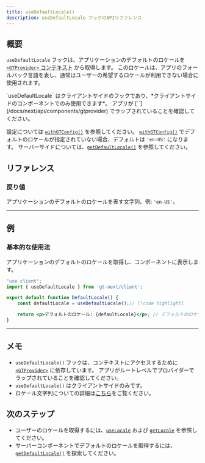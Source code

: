 ```yaml
---
title: useDefaultLocale()
description: useDefaultLocale フックのAPIリファレンス
---
```


## 概要

`useDefaultLocale` フックは、アプリケーションのデフォルトのロケールを [`<GTProvider>` コンテキスト](/docs/next/api/components/gtprovider) から取得します。
このロケールは、アプリのフォールバック言語を表し、通常はユーザーの希望するロケールが利用できない場合に使用されます。



<Callout>
    `useDefaultLocale` はクライアントサイドのフックであり、*クライアントサイドのコンポーネントでのみ使用できます*。
    アプリが [`<GTProvider>`](/docs/next/api/components/gtprovider) でラップされていることを確認してください。
</Callout>

設定については [`withGTConfig()`](/docs/next/api/config/withGTConfig) を参照してください。
[`withGTConfig()`](/docs/next/api/config/withGTConfig) でデフォルトのロケールが指定されていない場合、デフォルトは `'en-US'` になります。
サーバーサイドについては、[`getDefaultLocale()`](/docs/next/api/helpers/getDefaultLocale) を参照してください。


## リファレンス

### 戻り値

アプリケーションのデフォルトのロケールを表す文字列、例: `'en-US'`。

---

## 例

### 基本的な使用法

アプリケーションのデフォルトのロケールを取得し、コンポーネントに表示します。

```jsx title="DefaultLocale.jsx" copy
"use client";
import { useDefaultLocale } from 'gt-next/client';

export default function DefaultLocale() {
    const defaultLocale = useDefaultLocale();// [!code highlight]

    return <p>デフォルトのロケール: {defaultLocale}</p>; // デフォルトのロケールを表示
}
```

---

## メモ
 * `useDefaultLocale()` フックは、コンテキストにアクセスするために [`<GTProvider>`](/docs/next/api/components/gtprovider) に依存しています。
   アプリがルートレベルでプロバイダーでラップされていることを確認してください。
 * `useDefaultLocale()` はクライアントサイドのみです。
 * ロケール文字列についての詳細は[こちら](/docs/reference/locale-strings)をご覧ください。

## 次のステップ
 * ユーザーのロケールを取得するには、[`useLocale`](/docs/next/api/helpers/useLocale) および [`getLocale`](/docs/next/api/helpers/getLocale) を参照してください。
 * サーバーコンポーネントでデフォルトのロケールを取得するには、[`getDefaultLocale()`](/docs/next/api/helpers/getDefaultLocale) を探索してください。

